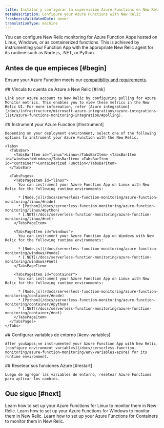 ```yaml
---
title: Instalar y configurar la supervisión Azure Functions en New Relic
metaDescription: Configure your Azure Functions with New Relic
freshnessValidatedDate: never
translationType: machine
---
```


You can configure New Relic monitoring for Azure Function Apps hosted on Linux, Windows, or as containerized functions. This is achieved by instrumenting your Function App with the appropriate New Relic agent for its runtime such as Node.js, .NET, or Python.

## Antes de que empieces [#begin]

Ensure your Azure Function meets our [compatibility and requirements](/docs/serverless-function-monitoring/azure-function-monitoring/compatibility-requirement-azure-monitoring).

<Steps>
  <Step>
    ## Vincula tu cuenta de Azure a New Relic [#link]

    Link your Azure account to New Relic by configuring polling for Azure Monitor metrics. This enables you to view these metrics in the New Relic UI. For more information, refer [Azure integration](/docs/infrastructure/microsoft-azure-integrations/azure-integrations-list/azure-functions-monitoring-integration/#polling).
  </Step>

  <Step>
    ## Instrument your Azure Function [#instrument]

    Depending on your deployment environment, select one of the following options to instrument your Azure Function with the New Relic.

    <Tabs>
      <TabsBar>
        <TabsBarItem id="linux">Linux</TabsBarItem> <TabsBarItem id="windows">Windows</TabsBarItem> <TabsBarItem id="container">Containerized Function</TabsBarItem>
      </TabsBar>

      <TabsPages>
        <TabsPageItem id="linux">
          You can instrument your Azure Function App on Linux with New Relic for the following runtime environments:

          * [Node.js](/docs/serverless-function-monitoring/azure-function-monitoring/linux/#node)
          * [Python](/docs/serverless-function-monitoring/azure-function-monitoring/linux/#python)
          * [.NET](/docs/serverless-function-monitoring/azure-function-monitoring/linux/#net)
        </TabsPageItem>

        <TabsPageItem id="windows">
          You can instrument your Azure Function App on Windows with New Relic for the following runtime environments:

          * [Node.js](/docs/serverless-function-monitoring/azure-function-monitoring/windows/#node)
          * [.NET](/docs/serverless-function-monitoring/azure-function-monitoring/windows/#net)
        </TabsPageItem>

        <TabsPageItem id="container">
          You can instrument your Azure Function App on Linux with New Relic for the following runtime environments:

          * [Node.js](/docs/serverless-function-monitoring/azure-function-monitoring/container/#node)
          * [Python](/docs/serverless-function-monitoring/azure-function-monitoring/container/#python)
          * [.NET](/docs/serverless-function-monitoring/azure-function-monitoring/container/#net)
        </TabsPageItem>
      </TabsPages>
    </Tabs>
  </Step>

  <Step>
    ## Configurar variables de entorno [#env-variables]

    After you&apos;ve instrumented your Azure Function App with New Relic, [configure environment variables](/docs/serverless-function-monitoring/azure-function-monitoring/env-variables-azure) for its runtime environment.
  </Step>

  <Step>
    ## Resetear sus funciones Azure [#restart]

    Luego de agregar las variables de entorno, resetear Azure Functions para aplicar los cambios.
  </Step>
</Steps>

## Que sigue [#next]

<DocTiles>
  <DocTile title="Linux instrumentation" path="/docs/serverless-function-monitoring/azure-function-monitoring/linux">
    Learn how to set up your Azure Functions for Linux to monitor them in New Relic.
  </DocTile>

  <DocTile title="Windows instrumentation" path="/docs/serverless-function-monitoring/azure-function-monitoring/windows">
    Learn how to set up your Azure Functions for Windows to monitor them in New Relic.
  </DocTile>

  <DocTile title="Container instrumentation" path="/docs/serverless-function-monitoring/azure-function-monitoring/container">
    Learn how to set up your Azure Functions for Containers to monitor them in New Relic.
  </DocTile>
</DocTiles>